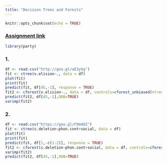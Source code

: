 ```yaml
---
title: "Decision Trees and Forests"
---
```


```r
knitr::opts_chunk$set(echo = TRUE)
```

### [Assignment link](https://goo.gl/FsdBEF)

```r
library(party)
```

### 1.
```r
df <- read.csv("http://goo.gl/aE3yVg")
fit <- ctree(v.elision~., data = df)
plot(fit)
print(fit)
predict(fit, df[45,-1], response = TRUE)
fit2 <- cforest(v.elision~., data = df, controls=cforest_unbiased(ntree=1000, mtry=2))
predict(fit2, df[45,-1],OOB=TRUE)
varimp(fit2)
```


### 2.
```r
df <- read.csv("https://goo.gl/F9m4O2")
fit <- ctree(s.deletion~phon.cont+social, data = df)
plot(fit)
print(fit)
predict(fit, df[1,-c(1:2)], response = TRUE)
fit2 <- cforest(s.deletion~phon.cont+social, data = df, controls=cforest_unbiased(ntree=100, mtry=2))
varimp(fit2)
predict(fit2, df[45,-1],OOB=TRUE)

```

